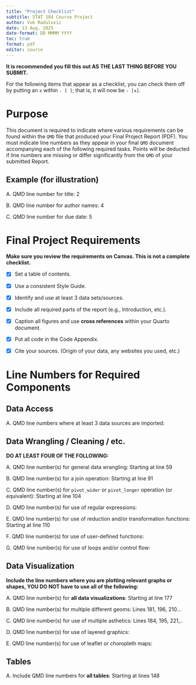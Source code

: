 ---
title: "Project Checklist"
subtitle: STAT 184 Course Project
author: Vuk Radulovic
date: 13 Aug. 2025
date-format: DD MMMM YYYY
toc: true
format: pdf
editor: source
---

\newpage

**It is recommended you fill this out AS THE LAST THING BEFORE YOU SUBMIT.**

::: callout-note
For the following items that appear as a checklist, you can check them off by putting an `x` within `- [ ]`; that is, it will now be `- [x]`.
:::

# Purpose

This document is required to indicate where various requirements can be found within the `QMD` file that produced your Final Project Report (PDF). You must indicate line numbers as they appear in your final `QMD` document accompanying each of the following required tasks. Points will be deducted if line numbers are missing or differ significantly from the `QMD` of your submitted Report.

## Example (for illustration)

A. QMD line number for title: 2

B. QMD line number for author names: 4

C. QMD line number for due date: 5

\newpage

# Final Project Requirements

**Make sure you review the requirements on Canvas. This is not a complete checklist.**

-   [x] Set a table of contents.

-   [x] Use a consistent Style Guide.

-   [x] Identify and use at least 3 data sets/sources.

-   [x] Include all required parts of the report (e.g., Introduction, etc.).

-   [x] Caption all figures and use **cross references** within your Quarto document.

-   [x] Put all code in the Code Appendix.

-   [x] Cite your sources. (Origin of your data, any websites you used, etc.)

# Line Numbers for Required Components

## Data Access

A. QMD line numbers where at least 3 data sources are imported:

## Data Wrangling / Cleaning / etc.

**DO AT LEAST FOUR OF THE FOLLOWING:**

A. QMD line number(s) for general data wrangling: Starting at line 59

B. QMD line number(s) for a join operation: Starting at line 91

C. QMD line number(s) for `pivot_wider` or `pivot_longer` operation (or equivalent): Starting at line 104

D. QMD line number(s) for use of regular expressions:

E. QMD line number(s) for use of reduction and/or transformation functions: Starting at line 110

F. QMD line number(s) for use of user-defined functions:

G. QMD line number(s) for use of loops and/or control flow:

## Data Visualization

**Include the line numbers where you are plotting relevant graphs or shapes, YOU DO NOT have to use all of the following:**

A. QMD line number(s) for **all data visualizations**: Starting at line 177

B. QMD line number(s) for multiple different geoms: Lines 181, 196, 210...

C. QMD line number(s) for use of multiple asthetics: Lines 184, 195, 221,..

D. QMD line number(s) for use of layered graphics:

E. QMD line number(s) for use of leaflet or choropleth maps:

## Tables

A. Include QMD line numbers for **all tables**: Starting at lines 148

